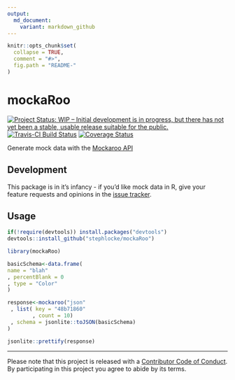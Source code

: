 ```yaml
---
output:
  md_document:
    variant: markdown_github
---
```


<!-- README.md is generated from README.Rmd. Please edit that file -->

```r
knitr::opts_chunk$set(
  collapse = TRUE,
  comment = "#>",
  fig.path = "README-"
)
```

# mockaRoo
[![Project Status: WIP – Initial development is in progress, but there has not yet been a stable, usable release suitable for the public.](http://www.repostatus.org/badges/latest/wip.svg)](http://www.repostatus.org/#wip)
[![Travis-CI Build Status](https://travis-ci.org/stephlocke/mockaRoo.svg?branch=master)](https://travis-ci.org/stephlocke/mockaRoo)
[![Coverage Status](https://img.shields.io/coveralls/stephlocke/mockaRoo.svg)](https://coveralls.io/r/stephlocke/mockaRoo?branch=master)

Generate mock data with the [Mockaroo API](https://www.mockaroo.com/api/docs)

## Development
This package is in it's infancy - if you'd like mock data in R, give your feature requests and opinions in the [issue tracker](https://github.com/stephlocke/mockaRoo/issues). 

## Usage
```r
if(!require(devtools)) install.packages("devtools")
devtools::install_github("stephlocke/mockaRoo")
```

```r
library(mockaRoo)

basicSchema<-data.frame(
name = "blah"
, percentBlank = 0
, type = "Color"
)

response<-mockaroo("json"
 , list( key = "48b71860"
        , count = 10)
 , schema = jsonlite::toJSON(basicSchema)
)

jsonlite::prettify(response)
```

-------
Please note that this project is released with a [Contributor Code of Conduct](CONDUCT.md). By participating in this project you agree to abide by its terms.

